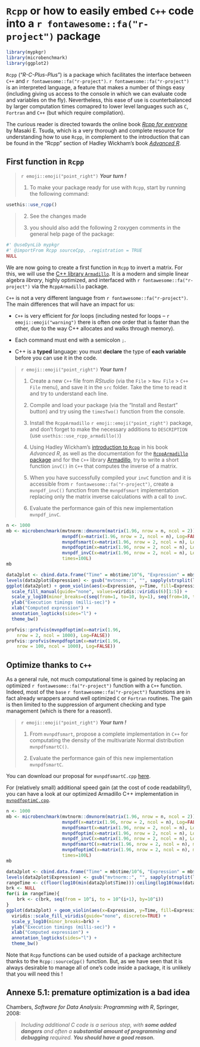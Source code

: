 
# `Rcpp` or how to easily embed `C++` code into a `r fontawesome::fa("r-project")` package

```r
library(mypkgr)
library(microbenchmark)
library(ggplot2)
```

`Rcpp` ("*R-C-Plus-Plus*") is a package which facilitates the interface between `C++` and `r fontawesome::fa("r-project")`. `r fontawesome::fa("r-project")` is an interpreted language, a feature that makes a number of things easy (including giving us access to the console in which we can evaluate code and variables on the fly). Nevertheless, this ease of use is counterbalanced by larger computation times comapred to lower level languages such as `C`, `Fortran` and `C++` (but which require compilation).

The curious reader is directed towards the online book [*Rcpp for everyone*](https://teuder.github.io/rcpp4everyone_en/) by Masaki E. Tsuda, which is a very thorough and complete resource for understanding how to use `Rcpp`, in complement to the introduction that can be found in the "Rcpp" section of Hadley Wickham's book [*Advanced R*](http://adv-r.had.co.nz/Rcpp.html).


## First function in `Rcpp`

> `r emoji::emoji("point_right")` ***Your turn !*** 
>
  1. To make your package ready for use with `Rcpp`, start by running the following command:
```r
usethis::use_rcpp()
```
>
  2. See the changes made 
>
  3. you should also add the following 2 roxygen comments in the general help page of the
package:
```r
#' @useDynLib mypkgr
#' @importFrom Rcpp sourceCpp, .registration = TRUE
NULL
```

We are now going to create a first function in `Rcpp` to invert a matrix. For this, we will use the [C++ library `Armadillo`](http://arma.sourceforge.net/docs.html). It is a modern and simple linear algebra *library*, highly optimized, and interfaced with `r fontawesome::fa("r-project")` via the `RcppArmadillo` package.

`C++` is not a very different language from `r fontawesome::fa("r-project")`. The main differences that will have an impact for us:
  
  - `C++` is very efficient for *for* loops (including nested for loops -- `r emoji::emoji("warning")` there is often one order that is faster than the other, due to the way C++ allocates and walks through memory).
  
  - Each command must end with a semicolon `;`.
  
  - C++ is a **typed** language: you must **declare** the type of **each variable** before you can use it in the code.


> `r emoji::emoji("point_right")` ***Your turn !*** 
>
  1. Create a new `C++` file from *RStudio* (via the `File` > `New File` > `C++ File` menu), and save it in the `src` folder. Take the time to read it and try to understand each line.
>
  2. Compile and load your package (via the "Install and Restart" button) and try using the `timesTwo()` function from the console.
>
  3. Install the `RcppArmadillo` `r emoji::emoji("point_right")` package, and don't forget to make the necessary additions to `DESCRIPTION` (use `usethis::use_rcpp_armadillo()`)
>
  4. Using Hadley Wickham's [introduction to `Rcpp`](http://adv-r.had.co.nz/Rcpp.html#rcpp-intro) in his book *Advanced R*, as well as the documentation for the [`RcppArmadillo` package](http://gallery.rcpp.org/articles/armadillo-eigenvalues/) and for the `C++` library [Armadillo](http://arma.sourceforge.net/docs.html), try to write a short function `invC()` in `C++` that computes the inverse of a matrix.
> 
  5. When you have successfully compiled your `invC` function and it is accessible from `r fontawesome::fa("r-project")`, create a `mvnpdf_invC()` function from the `mvnpdfsmart` implementation replacing only the matrix inverse calculations with a call to `invC`.
> 
  6. Evaluate the performance gain of this new implementation `mvnpdf_invC`.

```r
n <- 1000
mb <- microbenchmark(mvtnorm::dmvnorm(matrix(1.96, nrow = n, ncol = 2)),
                     mvnpdf(x=matrix(1.96, nrow = 2, ncol = n), Log=FALSE),
                     mvnpdfsmart(x=matrix(1.96, nrow = 2, ncol = n), Log=FALSE),
                     mvnpdfoptim(x=matrix(1.96, nrow = 2, ncol = n), Log=FALSE),
                     mvnpdf_invC(x=matrix(1.96, nrow = 2, ncol = n), Log=FALSE),
                     times=100L)
mb
```

```r
data2plot <- cbind.data.frame("Time" = mb$time/10^6, "Expression" = mb$expr)
levels(data2plot$Expression) <- gsub("mvtnorm::", "", sapply(strsplit(levels(data2plot$Expression), "(", fixed=T), "[", 1))
ggplot(data2plot) + geom_violin(aes(x=Expression, y=Time, fill=Expression), alpha=0.8)  +
  scale_fill_manual(guide="none", values=viridis::viridis(6)[1:5]) + 
  scale_y_log10(minor_breaks=c(seq(from=1, to=10, by=1), seq(from=10, to=100, by=10))) + 
  ylab("Execution timings (milli-sec)") +
  xlab("Computed expression") +
  annotation_logticks(sides="l") +
  theme_bw()
```

```r
profvis::profvis(mvnpdfoptim(x=matrix(1.96, 
    nrow = 2, ncol = 1000), Log=FALSE))
profvis::profvis(mvnpdfoptim(x=matrix(1.96, 
    nrow = 100, ncol = 1000), Log=FALSE))
```

## Optimize thanks to `C++`

As a general rule, not much computational time is gained by replacing an optimized `r fontawesome::fa("r-project")` function with a `C++` function. Indeed, most of the `base` `r fontawesome::fa("r-project")` fuunctions are in fact already wrappers around well optimized `C` or `Fortran` routines. The gain is then limited to the suppression of argument checking and type management (which is there for a reason!).

> `r emoji::emoji("point_right")` ***Your turn !*** 
>
>  1. From `mvnpdfsmart`, propose a complete implementation in `C++` for computating the density of the multivariate Normal distribution `mvnpdfsmartC()`.
> 
>  2. Evaluate the performance gain of this new implementation `mvnpdfsmartC`.


You can download our proposal for `mvnpdfsmartC.cpp` [here](https://heavyr.borishejblum.science/AdvancedRcourse_dev_perf_files/mvnpdfsmartC.cpp).

For (relatively small) additional speed gain (at the cost of code readability!), you can have a look at our optimized Armadillo C++ implementation in [`mvnpdfoptimC.cpp`](https://heavyr.borishejblum.science/AdvancedRcourse_dev_perf_files/mvnpdfoptimC.cpp).

```r
n <- 1000
mb <- microbenchmark(mvtnorm::dmvnorm(matrix(1.96, nrow = n, ncol = 2)),
                     mvnpdf(x=matrix(1.96, nrow = 2, ncol = n), Log=FALSE),
                     mvnpdfsmart(x=matrix(1.96, nrow = 2, ncol = n), Log=FALSE),
                     mvnpdfoptim(x=matrix(1.96, nrow = 2, ncol = n), Log=FALSE),
                     mvnpdf_invC(x=matrix(1.96, nrow = 2, ncol = n), Log=FALSE),
                     mvnpdfsmartC(x=matrix(1.96, nrow = 2, ncol = n), mean = rep(0, 2), varcovM = diag(2), Log=FALSE),
                     mvnpdfoptimC(x=matrix(1.96, nrow = 2, ncol = n), mean = rep(0, 2), varcovM = diag(2), Log=FALSE),
                     times=100L)
mb
```

```r
data2plot <- cbind.data.frame("Time" = mb$time/10^6, "Expression" = mb$expr)
levels(data2plot$Expression) <- gsub("mvtnorm::", "", sapply(strsplit(levels(data2plot$Expression), "(", fixed=T), "[", 1))
rangeTime <- c(floor(log10(min(data2plot$Time))):ceiling(log10(max(data2plot$Time))))
brk <- NULL
for(i in rangeTime){
    brk <- c(brk, seq(from = 10^i, to = 10^(i+1), by=10^i))
}
ggplot(data2plot) + geom_violin(aes(x=Expression, y=Time, fill=Expression), alpha=0.8)  +
  viridis::scale_fill_viridis(guide="none", discrete=TRUE) + 
  scale_y_log10(minor_breaks=brk) + 
  ylab("Execution timings (milli-sec)") +
  xlab("Computed expression") +
  annotation_logticks(sides="l") +
  theme_bw()
```

Note that `Rcpp` functions can be used outside of a package architecture thanks to the `Rcpp::sourceCpp()` function. But, as we have seen that it is always desirable to manage all of one's code inside a package, it is unlikely that you will need this !

## Annexe 5.1: premature optimization is a bad idea

Chambers, *Software for Data Analysis: Programming with R*, Springer, 2008:

> *Including additional C code is a serious step, with **some added dangers** and often a **substantial amount of programming and debugging** required. **You should have a good reason.***
